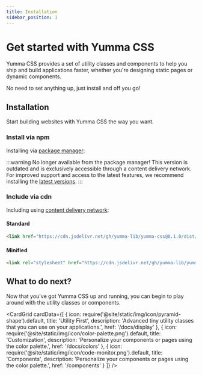```yaml
---
title: Installation
sidebar_position: 1
---
```



# Get started with Yumma CSS

Yumma CSS provides a set of utility classes and components to help you ship and build applications faster, whether you're designing static pages or dynamic components.

No need to set anything up, just install and off you go!

## Installation

Start building websites with Yumma CSS the way you want.

### Install via npm

Installing via [package manager](https://www.npmjs.com/package/yummacss):

:::warning No longer available from the package manager!
This version is outdated and is exclusively accessible through a content delivery network. For improved support and access to the latest features, we recommend installing the [latest versions](/docs/installation).
:::

### Include via cdn

Including using [content delivery network](https://www.jsdelivr.com/package/npm/yummacss):

#### Standard

```html
<link href="https://cdn.jsdelivr.net/gh/yumma-lib/yumma-css@0.1.0/dist/yumma.css" rel="stylesheet" crossorigin="anonymous">
```

#### Minified

```html
<link rel="stylesheet" href="https://cdn.jsdelivr.net/gh/yumma-lib/yumma-css@0.1.0/public/css/yumma.min.css" crossorigin="anonymous">
```

## What to do next?

Now that you've got Yumma CSS up and running, you can begin to play around with the utility classes or components.

<CardGrid
 cardData={[
    {
      icon: require('@site/static/img/icon/pyramid-shape').default,
      title: 'Utility First',
      description: 'Advanced tiny utility classes that you can use on your applications.',
      href: '/docs/display'
    },
    {
      icon: require('@site/static/img/icon/color-palette.png').default,
      title: 'Customization',
      description: 'Personalize your components or pages using the color palette.',
      href: '/docs/colors'
    },
    {
      icon: require('@site/static/img/icon/code-monitor.png').default,
      title: 'Components',
      description: 'Personalize your components or pages using the color palette.',
      href: '/components'
    }
 ]}
/>